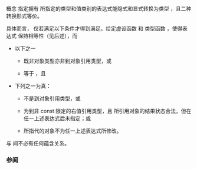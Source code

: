 {{cpp/experimental/ranges/title|ConvertibleTo}}
{{cpp/experimental/ranges/concepts/navbar}}
{{ddcl|header=experimental/ranges/concepts|since=ranges|1=
template&lt; class From, class To &gt;
concept bool ConvertibleTo =
    std::is_convertible&lt;From, To&gt;::value &amp;&amp;
    requires(From (&amp;f)()) {
        static_cast&lt;To&gt;(f());
    };
}}

概念 {{c|ConvertibleTo&lt;From, To&gt;}} 指定拥有 {{tt|From}} 所指定的类型和值类别的表达式能隐式和显式转换为类型 {{tt|To}}，且二种转换形式等价。

具体而言，{{c|ConvertibleTo&lt;From, To&gt;}} 仅若满足以下条件才得到满足。给定虚设函数
{{c|To test(From (&amp;f)()) { return f(); } }} 和 {{c|From ()}} 类型函数 {{tt|F}}，使得表达式 {{c|F()}} 保持相等性（见后述），而
* 以下之一
** {{tt|To}} 既非对象类型亦非到对象引用类型，或
** {{c|static_cast&lt;To&gt;(f())}} 等于 {{tt|test(f)}}，且

* 下列之一为真：
** {{tt|From}} 不是到对象引用类型，或
** {{tt|From}} 为到非 const 限定的右值引用类型，且 {{c|f()}} 所引用对象的结果状态合法，但在任一上述表达式后未指定；或
** {{tt|f()}} 所指代的对象不为任一上述表达式所修改。

{{c|ConvertibleTo&lt;From, To&gt;}} 与 {{c|std::is_convertible&lt;From, To&gt;::value}} 间不必有任何蕴含关系。

{{cpp/experimental/ranges/equality_preservation}}

===参阅===
{{dsc begin}}
{{dsc inc|cpp/types/dsc is_convertible}}
{{dsc end }}

{{langlinks|en}}